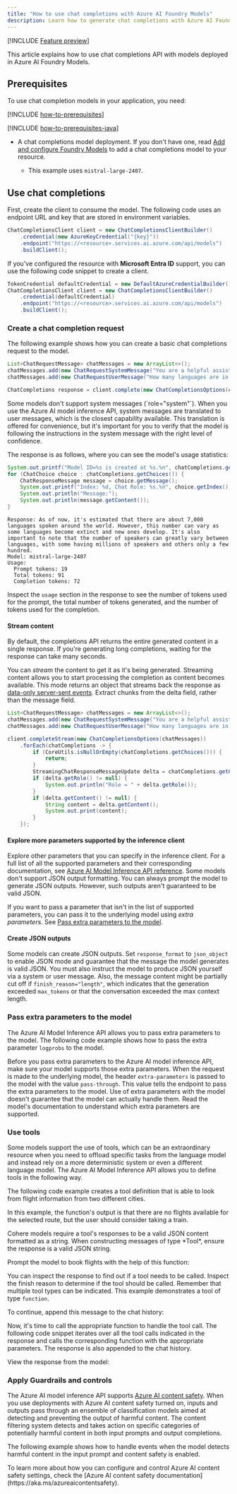 ```yaml
---
title: "How to use chat completions with Azure AI Foundry Models"
description: Learn how to generate chat completions with Azure AI Foundry Models
---
```


[!INCLUDE [Feature preview](~/reusable-content/ce-skilling/azure/includes/ai-studio/includes/feature-preview)]

This article explains how to use chat completions API with models deployed in Azure AI Foundry Models.

## Prerequisites

To use chat completion models in your application, you need:

[!INCLUDE [how-to-prerequisites](../how-to-prerequisites)]

[!INCLUDE [how-to-prerequisites-java](../how-to-prerequisites-java)]

* A chat completions model deployment. If you don't have one, read [Add and configure Foundry Models](../../how-to/create-model-deployments) to add a chat completions model to your resource.

    * This example uses `mistral-large-2407`.

## Use chat completions

First, create the client to consume the model. The following code uses an endpoint URL and key that are stored in environment variables.

```java
ChatCompletionsClient client = new ChatCompletionsClientBuilder()
    .credential(new AzureKeyCredential("{key}"))
    .endpoint("https://<resource>.services.ai.azure.com/api/models")
    .buildClient();
```

If you've configured the resource with **Microsoft Entra ID** support, you can use the following code snippet to create a client.

```java
TokenCredential defaultCredential = new DefaultAzureCredentialBuilder().build();
ChatCompletionsClient client = new ChatCompletionsClientBuilder()
    .credential(defaultCredential)
    .endpoint("https://<resource>.services.ai.azure.com/api/models")
    .buildClient();
```


### Create a chat completion request

The following example shows how you can create a basic chat completions request to the model.

```java
List<ChatRequestMessage> chatMessages = new ArrayList<>();
chatMessages.add(new ChatRequestSystemMessage("You are a helpful assistant."));
chatMessages.add(new ChatRequestUserMessage("How many languages are in the world?"));

ChatCompletions response = client.complete(new ChatCompletionsOptions(chatMessages));
```

<Note>
Some models don't support system messages (`role="system"`). When you use the Azure AI model inference API, system messages are translated to user messages, which is the closest capability available. This translation is offered for convenience, but it's important for you to verify that the model is following the instructions in the system message with the right level of confidence.
</Note>

The response is as follows, where you can see the model's usage statistics:

```java
System.out.printf("Model ID=%s is created at %s.%n", chatCompletions.getId(), chatCompletions.getCreated());
for (ChatChoice choice : chatCompletions.getChoices()) {
    ChatResponseMessage message = choice.getMessage();
    System.out.printf("Index: %d, Chat Role: %s.%n", choice.getIndex(), message.getRole());
    System.out.println("Message:");
    System.out.println(message.getContent());
}
```

```console
Response: As of now, it's estimated that there are about 7,000 languages spoken around the world. However, this number can vary as some languages become extinct and new ones develop. It's also important to note that the number of speakers can greatly vary between languages, with some having millions of speakers and others only a few hundred.
Model: mistral-large-2407
Usage: 
  Prompt tokens: 19
  Total tokens: 91
  Completion tokens: 72
```

Inspect the `usage` section in the response to see the number of tokens used for the prompt, the total number of tokens generated, and the number of tokens used for the completion.

#### Stream content

By default, the completions API returns the entire generated content in a single response. If you're generating long completions, waiting for the response can take many seconds.

You can _stream_ the content to get it as it's being generated. Streaming content allows you to start processing the completion as content becomes available. This mode returns an object that streams back the response as [data-only server-sent events](https://html.spec.whatwg.org/multipage/server-sent-events.html#server-sent-events). Extract chunks from the delta field, rather than the message field.

```java
List<ChatRequestMessage> chatMessages = new ArrayList<>();
chatMessages.add(new ChatRequestSystemMessage("You are a helpful assistant."));
chatMessages.add(new ChatRequestUserMessage("How many languages are in the world?"));

client.completeStream(new ChatCompletionsOptions(chatMessages))
    .forEach(chatCompletions -> {
        if (CoreUtils.isNullOrEmpty(chatCompletions.getChoices())) {
            return;
        }
        StreamingChatResponseMessageUpdate delta = chatCompletions.getChoice().getDelta();
        if (delta.getRole() != null) {
            System.out.println("Role = " + delta.getRole());
        }
        if (delta.getContent() != null) {
            String content = delta.getContent();
            System.out.print(content);
        }
    });
```

#### Explore more parameters supported by the inference client

Explore other parameters that you can specify in the inference client. For a full list of all the supported parameters and their corresponding documentation, see [Azure AI Model Inference API reference](https://aka.ms/azureai/modelinference).
Some models don't support JSON output formatting. You can always prompt the model to generate JSON outputs. However, such outputs aren't guaranteed to be valid JSON.

If you want to pass a parameter that isn't in the list of supported parameters, you can pass it to the underlying model using *extra parameters*. See [Pass extra parameters to the model](#pass-extra-parameters-to-the-model).

#### Create JSON outputs

Some models can create JSON outputs. Set `response_format` to `json_object` to enable JSON mode and guarantee that the message the model generates is valid JSON. You must also instruct the model to produce JSON yourself via a system or user message. Also, the message content might be partially cut off if `finish_reason="length"`, which indicates that the generation exceeded `max_tokens` or that the conversation exceeded the max context length.

### Pass extra parameters to the model

The Azure AI Model Inference API allows you to pass extra parameters to the model. The following code example shows how to pass the extra parameter `logprobs` to the model. 

Before you pass extra parameters to the Azure AI model inference API, make sure your model supports those extra parameters. When the request is made to the underlying model, the header `extra-parameters` is passed to the model with the value `pass-through`. This value tells the endpoint to pass the extra parameters to the model. Use of extra parameters with the model doesn't guarantee that the model can actually handle them. Read the model's documentation to understand which extra parameters are supported.

### Use tools

Some models support the use of tools, which can be an extraordinary resource when you need to offload specific tasks from the language model and instead rely on a more deterministic system or even a different language model. The Azure AI Model Inference API allows you to define tools in the following way.

The following code example creates a tool definition that is able to look from flight information from two different cities.

In this example, the function's output is that there are no flights available for the selected route, but the user should consider taking a train.

<Note>
Cohere models require a tool's responses to be a valid JSON content formatted as a string. When constructing messages of type *Tool*, ensure the response is a valid JSON string.
</Note>

Prompt the model to book flights with the help of this function:

You can inspect the response to find out if a tool needs to be called. Inspect the finish reason to determine if the tool should be called. Remember that multiple tool types can be indicated. This example demonstrates a tool of type `function`.

To continue, append this message to the chat history:

Now, it's time to call the appropriate function to handle the tool call. The following code snippet iterates over all the tool calls indicated in the response and calls the corresponding function with the appropriate parameters. The response is also appended to the chat history.

View the response from the model:

### Apply Guardrails and controls

The Azure AI model inference API supports [Azure AI content safety](https://aka.ms/azureaicontentsafety). When you use deployments with Azure AI content safety turned on, inputs and outputs pass through an ensemble of classification models aimed at detecting and preventing the output of harmful content. The content filtering system detects and takes action on specific categories of potentially harmful content in both input prompts and output completions.

The following example shows how to handle events when the model detects harmful content in the input prompt and content safety is enabled.

<Tip>
To learn more about how you can configure and control Azure AI content safety settings, check the [Azure AI content safety documentation](https://aka.ms/azureaicontentsafety).
</Tip>